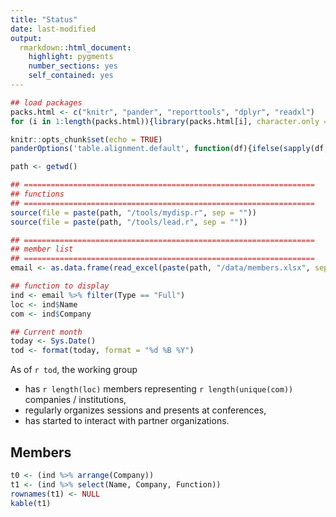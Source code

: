 ```yaml
---
title: "Status"
date: last-modified
output: 
  rmarkdown::html_document:
    highlight: pygments
    number_sections: yes
    self_contained: yes
---
```


```r
## load packages
packs.html <- c("knitr", "pander", "reporttools", "dplyr", "readxl")
for (i in 1:length(packs.html)){library(packs.html[i], character.only = TRUE)}

knitr::opts_chunk$set(echo = TRUE)
panderOptions('table.alignment.default', function(df){ifelse(sapply(df, is.numeric), 'right', 'left')})

path <- getwd()

## =================================================================
## functions
## =================================================================
source(file = paste(path, "/tools/mydisp.r", sep = ""))
source(file = paste(path, "/tools/lead.r", sep = ""))

## =================================================================
## member list
## =================================================================
email <- as.data.frame(read_excel(paste(path, "/data/members.xlsx", sep = ""), col_types = NULL))

## function to display
ind <- email %>% filter(Type == "Full")
loc <- ind$Name
com <- ind$Company

## Current month
today <- Sys.Date()
tod <- format(today, format = "%d %B %Y")
```

As of `r tod`, the working group

-   has `r length(loc)` members representing `r length(unique(com))` companies / institutions,
-   regularly organizes sessions and presents at conferences,
-   has started to interact with partner organizations.

## Members

```r
t0 <- (ind %>% arrange(Company))
t1 <- (ind %>% select(Name, Company, Function))
rownames(t1) <- NULL
kable(t1) 
```
